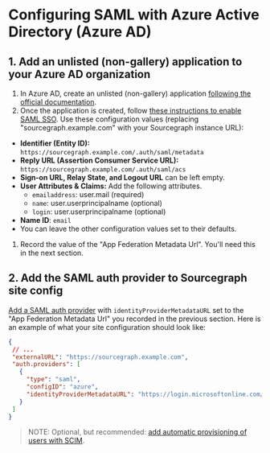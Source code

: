 # Configuring SAML with Azure Active Directory (Azure AD)

## 1. Add an unlisted (non-gallery) application to your Azure AD organization

1. In Azure AD, create an unlisted (non-gallery) application [following the official documentation](https://docs.microsoft.com/en-us/azure/active-directory/manage-apps/add-non-gallery-app).
1. Once the application is created, follow [these instructions to enable SAML SSO](https://docs.microsoft.com/en-us/azure/active-directory/manage-apps/configure-single-sign-on-non-gallery-applications). Use these configuration values (replacing "sourcegraph.example.com" with your Sourcegraph instance URL):
  * **Identifier (Entity ID):** `https://sourcegraph.example.com/.auth/saml/metadata`
  * **Reply URL (Assertion Consumer Service URL):** `https://sourcegraph.example.com/.auth/saml/acs`
  * **Sign-on URL, Relay State, and Logout URL** can be left empty.
  * **User Attributes & Claims:** Add the following attributes.
    - `emailaddress`: user.mail (required)
    - `name`: user.userprincipalname (optional)
    - `login`: user.userprincipalname (optional)
  * **Name ID**: `email`
  * You can leave the other configuration values set to their defaults.
1. Record the value of the "App Federation Metadata Url". You'll need this in the next section.

## 2. Add the SAML auth provider to Sourcegraph site config

[Add a SAML auth provider](/admin/auth/#add-a-saml-provider) with `identityProviderMetadataURL` set to the "App Federation Metadata Url" you recorded in the previous section. Here is an example of what your site configuration should look like:

```json
{
 // ...
 "externalURL": "https://sourcegraph.example.com",
 "auth.providers": [
   {
     "type": "saml",
     "configID": "azure",
     "identityProviderMetadataURL": "https://login.microsoftonline.com/7d2a00ed-73e8-4920-bbfa-ef68effe2d1e/federationmetadata/2007-06/federationmetadata.xml?appid=eff20ae4-145b-4bd3-ff3f-21edab43fe99"
   }
 ]
}
```

> NOTE: Optional, but recommended: [add automatic provisioning of users with SCIM](/admin/scim).
